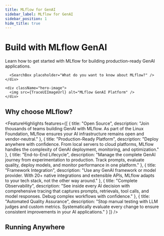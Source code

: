 ```yaml
---
title: MLflow for GenAI
sidebar_label: MLflow for GenAI
sidebar_position: 1
hide_title: true
---
```



<div className="hero-section">
  <div className="hero-content">
    <div className="hero-text">
      <h1>Build with MLflow GenAI</h1>
      <p>Learn how to get started with MLflow for building production-ready GenAI applications.</p>

      <SearchBox placeholder="What do you want to know about MLflow?" />
    </div>

    <div className="hero-image">
      <img src={TraceUIImageUrl} alt="MLflow GenAI Platform" />
    </div>

  </div>
</div>

<TilesGrid>
  <TileCard
    icon={Play}
    title="Get Started"
    description="Build your first GenAI app with MLflow"
    href="/genai/getting-started"
    linkText="Start building →"
  />

  <TileCard
    icon={Settings}
    title="Environment Setup"
    description="Install and configure MLflow"
    href="/genai/getting-started/connect-environment"
    linkText="Setup guide →"
  />

  <TileCard
    icon={BookOpen}
    title="API Reference"
    description="Complete API documentation"
    href="https://mlflow.org/docs/latest/api_reference/index.html"
    linkText="Browse APIs →"
  />

  <TileCard
    icon={Search}
    title="Tracing & Debug"
    description="Observe AI application flows"
    href="/genai/tracing"
    linkText="Start tracing →"
  />

  <TileCard
    icon={CheckCircle}
    title="Evaluation"
    description="Test and improve AI quality"
    href="/genai/eval-monitor/"
    linkText="Evaluate apps →"
  />

  <TileCard
    icon={Edit3}
    title="Prompt Engineering"
    description="Design and version prompts"
    href="/genai/prompt-registry/"
    linkText="Engineer prompts →"
  />

  <TileCard
    icon={Rocket}
    title="Deploy & Serve"
    description="Production deployment guide"
    href="/genai/serving"
    linkText="Deploy apps →"
  />

  <TileCard
    icon={Globe}
    title="AI Gateway"
    description="Unified API for AI providers"
    href="/genai/governance/ai-gateway"
    linkText="Learn more →"
  />

  <TileCard
    icon={Link}
    title="Integrations"
    description="Framework connections"
    href="/genai/tracing/integrations"
    linkText="View integrations →"
  />
</TilesGrid>

## Why choose MLflow?

<FeatureHighlights features={[
  {
    title: "Open Source",
    description: "Join thousands of teams building GenAI with MLflow. As part of the Linux Foundation, MLflow ensures your AI infrastructure remains open and vendor-neutral."
  },
  {
    title: "Production-Ready Platform",
    description: "Deploy anywhere with confidence. From local servers to cloud platforms, MLflow handles the complexity of GenAI deployment, monitoring, and optimization."
  },
  {
    title: "End-to-End Lifecycle",
    description: "Manage the complete GenAI journey from experimentation to production. Track prompts, evaluate quality, deploy models, and monitor performance in one platform."
  },
  {
    title: "Framework Integration",
    description: "Use any GenAI framework or model provider. With 20+ native integrations and extensible APIs, MLflow adapts to your tech stack, not the other way around."
  },
  {
    title: "Complete Observability",
    description: "See inside every AI decision with comprehensive tracing that captures prompts, retrievals, tool calls, and model responses. Debug complex workflows with confidence."
  },
  {
    title: "Automated Quality Assurance",
    description: "Stop manual testing with LLM judges and custom metrics. Systematically evaluate every change to ensure consistent improvements in your AI applications."
  }
]} />

## Running Anywhere

<Platform />
